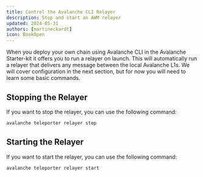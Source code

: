 ```yaml
---
title: Control the Avalanche CLI Relayer
description: Stop and start an AWM relayer
updated: 2024-05-31
authors: [martineckardt]
icon: BookOpen
---
```


When you deploy your own chain using Avalanche CLI in the Avalanche Starter-kit it offers you to run a relayer on launch. This will automatically run a relayer that delivers any message between the local Avalanche L1s. We will cover configuration in the next section, but for now you will need to learn some basic commands.

## Stopping the Relayer

If you want to stop the relayer, you can use the following command:

```bash
avalanche teleporter relayer stop
```

## Starting the Relayer

If you want to start the relayer, you can use the following command:

```bash
avalanche teleporter relayer start
```